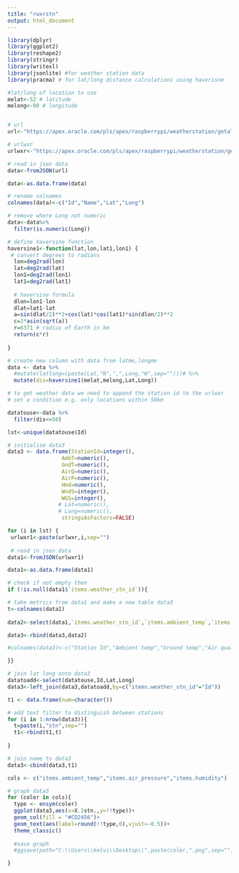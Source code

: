 ---
title: "rwxrstn"
output: html_document
---

```{r setup, include=FALSE}
library(dplyr)
library(ggplot2)
library(reshape2)
library(stringr)
library(writexl)
library(jsonlite) #for weather station data
library(pracma) # for lat/long distance calculations using haverisne
```

```{r echo=FALSE}
#lat/long of location to use
melat<-52 # latitude
melong<-00 # longitude


# url
url<-"https://apex.oracle.com/pls/apex/raspberrypi/weatherstation/getallstations"

# urlwxr
urlwxr<-"https://apex.oracle.com/pls/apex/raspberrypi/weatherstation/getlatestmeasurements/"

# read in json data
data<-fromJSON(url)

data<-as.data.frame(data)

# rename colnames
colnames(data)<-c("Id","Name","Lat","Long")

# remove where Long not numeric
data<-data%>%
  filter(is.numeric(Long))

# define haversine function
haversine1<-function(lat,lon,lat1,lon1) {
 # convert degrees to radians
  lon=deg2rad(lon)
  lat=deg2rad(lat)
  lon1=deg2rad(lon1)
  lat1=deg2rad(lat1)
  
  # haversine formula
  dlon=lon1-lon
  dlat=lat1-lat
  a=sin(dlat/2)**2+cos(lat)*cos(lat1)*sin(dlon/2)**2
  c=2*asin(sqrt(a))
  r=6371 # radius of Earth in km
  return(c*r)
  
}

# create new column with data from latme,longme
data <- data %>%
  #mutate(latlong=(paste(Lat,"N",",",Long,"W",sep="")))# %>%
  mutate(dis=haversine1(melat,melong,Lat,Long))

# to get weather data we need to append the station id to the urlwxr
# set a condition e.g. only locations within 50km

datatouse<-data %>%
  filter(dis<=50)

lst<-unique(datatouse$Id)

# initialise data3
data3 <- data.frame(StationId=integer(),
                 AmbT=numeric(),
                 GndT=numeric(),
                 AirQ=numeric(),
                 AirP=numeric(),
                 Hmd=numeric(),
                 WndS=integer(),
                 WGS=integer(),
                # Lat=numeric(),
                # Long=numeric(),
                 stringsAsFactors=FALSE)

for (i in lst) {
 urlwxr1<-paste(urlwxr,i,sep="")
 
 # read in json data
data1<-fromJSON(urlwxr1)

data1<-as.data.frame(data1)

# check if not empty then
if (!is.null(data1$`items.weather_stn_id`)){

# take metrics from data1 and make a new table data3
t<-colnames(data1)
 
data2<-select(data1,`items.weather_stn_id`,`items.ambient_temp`,`items.ground_temp`,`items.air_quality`,`items.air_pressure`,`items.humidity`,`items.wind_speed`,`items.wind_gust_speed`)

data3<-rbind(data3,data2)

#colnames(data3)<-c("Station Id","Ambient temp","Ground temp","Air quality","Air pressure","Humidity","Wind speed","Wind gust speed")

}}

# join lat long onto data3
datatoadd<-select(datatouse,Id,Lat,Long)
data3<-left_join(data3,datatoadd,by=c("items.weather_stn_id"="Id"))

t1 <- data.frame(num=character())

# add text filter to distinguish between stations
for (i in 1:nrow(data3)){
  t=paste(i,"stn",sep="")
  t1<-rbind(t1,t)
  
}

# join name to data3
data3<-cbind(data3,t1)

cols <- c("items.ambient_temp","items.air_pressure","items.humidity")

# graph data3
for (coler in cols){
  type <- ensym(coler)
  ggplot(data3,aes(x=X.1stn.,y=!!type))+
  geom_col(fill = "#CD2456")+
  geom_text(aes(label=round(!!type,0),vjust=-0.5))+
  theme_classic()
  
  #save graph
  #ggsave(path="C:\\Users\\kelvi\\Desktop\\",paste(coler,".png",sep=""),height=15,width=30,units="cm")

}

```